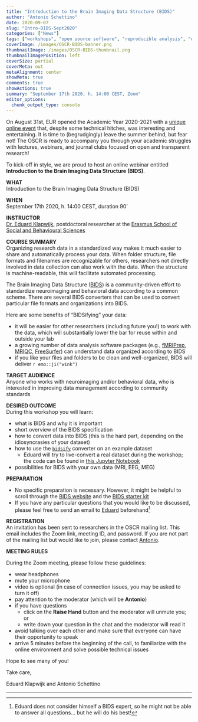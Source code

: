 ```yaml
---
title: "Introduction to the Brain Imaging Data Structure (BIDS)"
author: "Antonio Schettino"
date: 2020-09-07
slug: "Intro-BIDS-Sept2020"
categories: ["News"]
tags: ["workshops", "open source software", "reproducible analysis", "data management"]
coverImage: /images/OSCR-BIDS-banner.png
thumbnailImage: /images/OSCR-BIDS-thumbnail.png
thumbnailImagePosition: left
coverSize: partial
coverMeta: out
metaAlignment: center
showMeta: true
comments: true
showActions: true
summary: "September 17th 2020, h. 14:00 CEST, Zoom"
editor_options: 
  chunk_output_type: console
---
```


On August 31st, EUR opened the Academic Year 2020-2021 with a [unique online event](https://www.eur.nl/en/about-eur/events/opening-academic-year) that, despite some technical hitches, was interesting and entertaining. It is time to (begrudgingly) leave the summer behind, but fear not! The OSCR is ready to accompany you through your academic struggles with lectures, webinars, and journal clubs focused on open and transparent research!

To kick-off in style, we are proud to host an online webinar entitled **Introduction to the Brain Imaging Data Structure (BIDS)**.

**WHAT**   
Introduction to the Brain Imaging Data Structure (BIDS)

**WHEN**   
September 17th 2020, h. 14:00 CEST, duration 90’

**INSTRUCTOR**   
[Dr. Eduard Klapwijk](https://www.openscience-rotterdam.com/2020/05/klapwijk/), postdoctoral researcher at the [Erasmus School of Social and Behavioural Sciences](https://www.eur.nl/en/essb/)

**COURSE SUMMARY**   
Organizing research data in a standardized way makes it much easier to share and automatically process your data. When folder structure, file formats and filenames are recognizable for others, researchers not directly involved in data collection can also work with the data. When the structure is machine-readable, this will facilitate automated processing.
 
The Brain Imaging Data Structure ([BIDS](https://bids.neuroimaging.io)) is a community-driven effort to standardize neuroimaging and behavioral data according to a common scheme. There are several BIDS converters that can be used to convert particular file formats and organizations into BIDS. 

Here are some benefits of "BIDSifying" your data:

- it will be easier for other researchers (including future you!) to work with the data, which will substantially lower the bar for reuse within and outside your lab
- a growing number of data analysis software packages (e.g., [fMRIPrep](https://fmriprep.org/en/stable/), [MRIQC](https://mriqc.readthedocs.io/en/stable/), [FreeSurfer](https://surfer.nmr.mgh.harvard.edu/)) can understand data organized according to BIDS
- if you like your files and folders to be clean and well-organized, BIDS will deliver `r emo::ji("wink")`

**TARGET AUDIENCE**   
Anyone who works with neuroimaging and/or behavioral data, who is interested in improving data management according to community standards

**DESIRED OUTCOME**   
During this workshop you will learn:

- what is BIDS and why it is important
- short overview of the BIDS specification
- how to convert data into BIDS (this is the hard part, depending on the idiosyncrasies of your dataset)
- how to use the [```bidsify```](https://github.com/NILAB-UvA/bidsify) converter on an example dataset
  - Eduard will try to live-convert a real dataset during the workshop; the code can be found in [this Jupyter Notebook](https://github.com/eur-synclab/bidsification/blob/master/SYNClab_bidsify.ipynb)
- possibilities for BIDS with your own data (MRI, EEG, MEG)

**PREPARATION**   

- No specific preparation is necessary. However, it might be helpful to scroll through the [BIDS website](https://bids.neuroimaging.io/index.html) and the [BIDS starter kit](https://github.com/bids-standard/bids-starter-kit)
- If you have any particular questions that you would like to be discussed, please feel free to send an email to [Eduard](mailto:e.klapwijk@essb.eur.nl) beforehand[^1]

**REGISTRATION**   
An invitation has been sent to researchers in the OSCR mailing list. This email includes the Zoom link, meeting ID, and password. If you are not part of the mailing list but would like to join, please contact [Antonio](mailto:schettino@eur.nl).

**MEETING RULES**   

During the Zoom meeting, please follow these guidelines:

* wear headphones
* mute your microphone
* video is optional (in case of connection issues, you may be asked to turn it off)
* pay attention to the moderator (which will be **Antonio**)
* if you have questions
  - click on the **Raise Hand** button and the moderator will unmute you; or
  - write down your question in the chat and the moderator will read it
* avoid talking over each other and make sure that everyone can have their opportunity to speak
* arrive 5 minutes before the beginning of the call, to familiarize with the online environment and solve possible technical issues

Hope to see many of you!

Take care,

Eduard Klapwijk and Antonio Schettino

***

[^1]: Eduard does not consider himself a BIDS expert, so he might not be able to answer all questions... but he will do his best!
